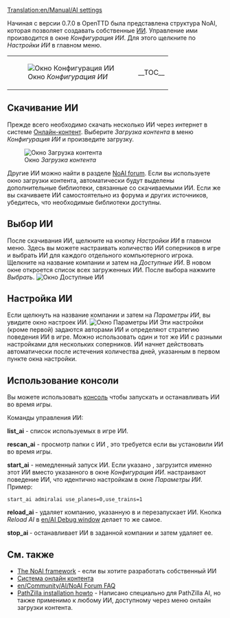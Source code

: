 [[Translation:en/Manual/AI settings]]
{{ru/Manual/Оглавление}}

Начиная с версии 0.7.0 в OpenTTD была представлена структура NoAI, которая позволяет создавать собственные [[en/Development/Script/Main Page|ИИ]]. Управление ими производится в окне ''Конфигурация ИИ''. Для этого щелкните по ''Настройки ИИ'' в главном меню.
{|
|[[File:ru/Manual/AIsettings empty.png|frame|none|Окно ''Конфигурация ИИ'']]
|__TOC__
|}
==Скачивание ИИ==
Прежде всего необходимо скачать несколько ИИ через интернет в системе [[ru/Manual/Онлайн-контент|Онлайн-контент]]. Выберите ''Загрузка контента'' в меню ''Конфигурация ИИ'' и произведите загрузку.

[[File:ru/Manual/Downloading AI.png|frame|none|Окно ''Загрузка контента'']]

Другие ИИ можно найти в разделе [http://www.tt-forums.net/viewforum.php?f=65 NoAI forum]. Если вы используете окно загрузки контента, автоматически будут выделены дополнительные библиотеки, связанные со скачиваемыми ИИ. Если же вы скачиваете ИИ самостоятельно из форума и других источников, убедитесь, что необходимые библиотеки доступны.

==Выбор ИИ==
После скачивания ИИ, щелкните на  кнопку ''Настройки ИИ'' в главном меню. Здесь вы можете настраивать количество ИИ соперников в игре и выбрать ИИ для каждого отдельного компьютерного игрока.
Щелкните на название компании и затем на ''Доступные ИИ''. В новом окне откроется список всех загруженных ИИ. После выбора нажмите ''Выбрать''.
[[File:ru/Manual/Select AI.png|frame|none|Окно ''Доступные ИИ'']]

==Настройка ИИ==
Если щелкнуть на название компании и затем на ''Параметры ИИ'', вы увидите окно настроек ИИ.
[[File:ru/Manual/AI configuration.png|frame|none|Окно ''Параметры ИИ'']]
Эти настройки (кроме первой) задаются авторами ИИ и определяют стратегию поведения ИИ в игре. Можно использовать один и тот же ИИ с разными настройками для нескольких соперников.
ИИ начнет действовать автоматически после истечения количества дней, указанным в первом пункте окна настройки.

==Использование консоли==
Вы можете использовать [[ru/Manual/Консоль|консоль]] чтобы запускать и останавливать ИИ во время игры.

Команды управления ИИ:

'''list_ai''' - список используемых в игре ИИ.

'''rescan_ai''' - просмотр папки с ИИ , это требуется если вы установили ИИ во время игры.

'''start_ai''' ''<ainame> <parameters>'' - немедленный запуск ИИ. Если указано <ainame>, загрузится именно этот ИИ вместо указанного в окне ''Конфигурация ИИ''. <parameters> настраивают поведение ИИ, что идентично настройкам в окне ''Параметры ИИ''. Пример:
 start_ai admiralai use_planes=0,use_trains=1

'''reload_ai <company_slot>''' - удаляет компанию, указанную в <company_slot> и перезапускает ИИ. Кнопка ''Reload AI'' в [[en/AI Debug window]] делает то же самое.

'''stop_ai <company_slot>''' - останавливает ИИ в заданной компании и затем удаляет ее.

==См. также==
*[[en/Development/Script/Main Page|The NoAI framework]] - если вы хотите разработать собственный ИИ
*[[ru/Manual/Онлайн-контент|Система онлайн контента]]
*[[en/Community/AI/NoAI Forum FAQ]]
*[http://code.google.com/p/ottd-noai-pathzilla/wiki/Installation PathZilla installation howto] - Написано специально для PathZilla AI, но также применимо к любому ИИ, доступному через меню онлайн загрузки контента.

{{en/Feature|0.7}}